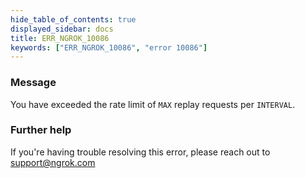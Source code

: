 ```yaml
---
hide_table_of_contents: true
displayed_sidebar: docs
title: ERR_NGROK_10086
keywords: ["ERR_NGROK_10086", "error 10086"]
---
```


### Message

You have exceeded the rate limit of `MAX` replay requests per `INTERVAL`.

### Further help

If you're having trouble resolving this error, please reach out to [support@ngrok.com](mailto:support@ngrok.com?subject=Help%20with%20ERR_NGROK_10086)
